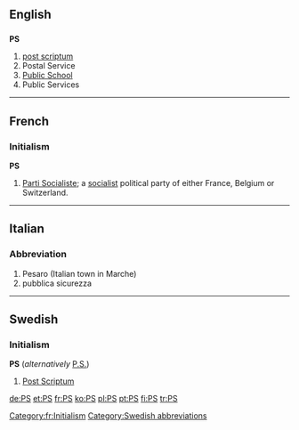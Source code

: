 {{see|.ps}}

==English==
==={{initialism}}===
'''PS'''

#[[post scriptum]]
#Postal Service
#[[public school|Public School]]
#Public Services

----
==French==

===Initialism===
'''PS'''

# [[w:Parti Socialiste|Parti Socialiste]]; a [[socialist]] political party of either France, Belgium or Switzerland.

[[Category:fr:Initialism]]

----

==Italian==
===Abbreviation===

# Pesaro (Italian town in Marche)
# pubblica sicurezza
----
==Swedish==
===Initialism===
'''PS''' (''alternatively'' [[P.S.]])

#[[Post Scriptum]]

[[Category:Swedish abbreviations]]

[[de:PS]]
[[et:PS]]
[[fr:PS]]
[[ko:PS]]
[[pl:PS]]
[[pt:PS]]
[[fi:PS]]
[[tr:PS]]